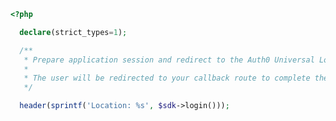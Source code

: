 ```php login.php lines
<?php

  declare(strict_types=1);

  /**
   * Prepare application session and redirect to the Auth0 Universal Login page.
   *
   * The user will be redirected to your callback route to complete the authentication flow.
   */

  header(sprintf('Location: %s', $sdk->login()));
```
